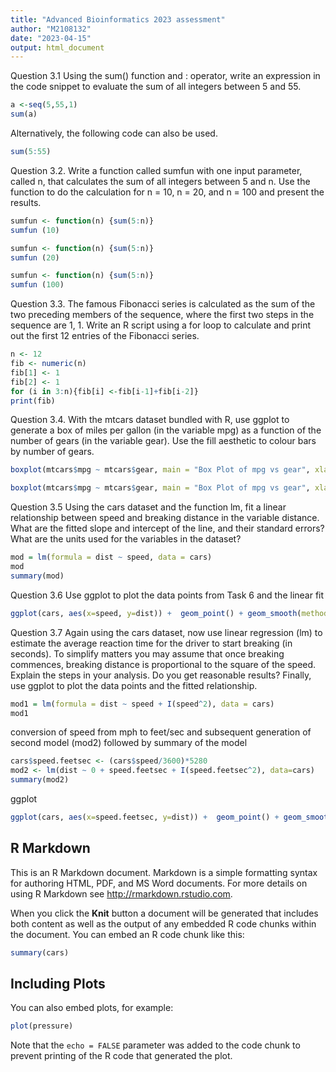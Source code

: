 ```yaml
---
title: "Advanced Bioinformatics 2023 assessment"
author: "M2108132"
date: "2023-04-15"
output: html_document
---
```

Question 3.1 Using the sum() function and : operator, write an expression in the code snippet to evaluate the sum of all integers between 5 and 55. 


```r
a <-seq(5,55,1)
sum(a)
```
Alternatively, the following code can also be used.
```r
sum(5:55)
```
Question 3.2. Write a function called sumfun with one input parameter, called n, that calculates the sum of all integers between 5 and n. Use the function to do the calculation for n = 10, n = 20, and n = 100 and present the results.

```r
sumfun <- function(n) {sum(5:n)}
sumfun (10)
```
```r
sumfun <- function(n) {sum(5:n)}
sumfun (20)
```
```r
sumfun <- function(n) {sum(5:n)}
sumfun (100)
```
Question 3.3. The famous Fibonacci series is calculated as the sum of the two preceding members of the sequence, where the first two steps in the sequence are 1, 1. Write an R script using a for loop to calculate and print out the first 12 entries of the Fibonacci series.

```r
n <- 12
fib <- numeric(n)
fib[1] <- 1
fib[2] <- 1
for (i in 3:n){fib[i] <-fib[i-1]+fib[i-2]}
print(fib)
```
Question 3.4. With the mtcars dataset bundled with R, use ggplot to generate a box of miles per gallon (in the variable mpg) as a function of the number of gears (in the variable gear). Use the fill aesthetic to colour bars by number of gears.


```r
boxplot(mtcars$mpg ~ mtcars$gear, main = "Box Plot of mpg vs gear", xlab = "gear", ylab = "mpg", col="lightblue")
```
```r
boxplot(mtcars$mpg ~ mtcars$gear, main = "Box Plot of mpg vs gear", xlab = "gear", ylab = "mpg", col=c("lightblue","red","green"))
```

Question 3.5 Using the cars dataset and the function lm, fit a linear relationship between speed and breaking distance in the variable distance. What are the fitted slope and intercept of the line, and their standard errors? What are the units used for the variables in the dataset? 

```r
mod = lm(formula = dist ~ speed, data = cars)
mod
summary(mod)

```



Question 3.6 Use ggplot to plot the data points from Task 6 and the linear fit

```r
ggplot(cars, aes(x=speed, y=dist)) +  geom_point() + geom_smooth(method="lm")
```




Question 3.7 Again using the cars dataset, now use linear regression (lm) to estimate the average reaction time for the driver to start breaking (in seconds). To simplify matters you may assume that once breaking commences, breaking distance is proportional to the square of the speed. Explain the steps in your analysis. Do you get reasonable results? Finally, use ggplot to plot the data points and the fitted relationship.


```r
mod1 = lm(formula = dist ~ speed + I(speed^2), data = cars)
mod1
```

conversion of speed from mph to feet/sec and subsequent generation of second model (mod2) followed by summary of the model
```r
cars$speed.feetsec <- (cars$speed/3600)*5280
mod2 <- lm(dist ~ 0 + speed.feetsec + I(speed.feetsec^2), data=cars)
summary(mod2)
```
ggplot

```r
ggplot(cars, aes(x=speed.feetsec, y=dist)) +  geom_point() + geom_smooth(method="lm", formula = "y ~ 0 + x + I(x^2)")
```


## R Markdown

This is an R Markdown document. Markdown is a simple formatting syntax for authoring HTML, PDF, and MS Word documents. For more details on using R Markdown see <http://rmarkdown.rstudio.com>.

When you click the **Knit** button a document will be generated that includes both content as well as the output of any embedded R code chunks within the document. You can embed an R code chunk like this:

```r
summary(cars)
```

## Including Plots

You can also embed plots, for example:

```r
plot(pressure)
```

Note that the `echo = FALSE` parameter was added to the code chunk to prevent printing of the R code that generated the plot.
